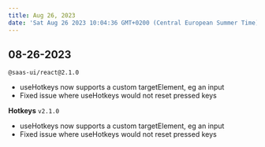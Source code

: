 ```yaml
---
title: Aug 26, 2023
date: 'Sat Aug 26 2023 10:04:36 GMT+0200 (Central European Summer Time)'
---
```


## 08-26-2023

`@saas-ui/react@2.1.0`

- useHotkeys now supports a custom targetElement, eg an input
- Fixed issue where useHotkeys would not reset pressed keys

**Hotkeys** `v2.1.0`

- useHotkeys now supports a custom targetElement, eg an input
- Fixed issue where useHotkeys would not reset pressed keys
